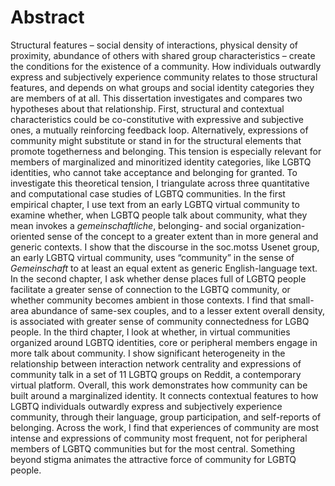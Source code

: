 # Abstract {.unnumbered .unlisted}

Structural features -- social density of interactions, physical density of proximity, abundance of others with shared group characteristics -- create the conditions for the existence of a community. How individuals outwardly express and subjectively experience community relates to those structural features, and depends on what groups and social identity categories they are members of at all. This dissertation investigates and compares two hypotheses about that relationship. First, structural and contextual characteristics could be co-constitutive with expressive and subjective ones, a mutually reinforcing feedback loop. Alternatively, expressions of community might substitute or stand in for the structural elements that promote togetherness and belonging. This tension is especially relevant for members of marginalized and minoritized identity categories, like LGBTQ identities, who cannot take acceptance and belonging for granted. To investigate this theoretical tension, I triangulate across three quantitative and computational case studies of LGBTQ communities. In the first empirical chapter, I use text from an early LGBTQ virtual community to examine whether, when LGBTQ people talk about community, what they mean invokes a _gemeinschaftliche_, belonging- and social organization-oriented sense of the concept to a greater extent than in more general and generic contexts. I show that the discourse in the soc.motss Usenet group, an early LGBTQ virtual community, uses "community" in the sense of *Gemeinschaft* to at least an equal extent as generic English-language text. In the second chapter, I ask whether dense places full of LGBTQ people facilitate a greater sense of connection to the LGBTQ community, or whether community becomes ambient in those contexts. I find that small-area abundance of same-sex couples, and to a lesser extent overall density, is associated with greater sense of community connectedness for LGBQ people. In the third chapter, I look at whether, in virtual communities organized around LGBTQ identities, core or peripheral members engage in more talk about community. I show significant heterogeneity in the relationship between interaction network centrality and expressions of community talk in a set of 11 LGBTQ groups on Reddit, a contemporary virtual platform. Overall, this work demonstrates how community can be built around a marginalized identity. It connects contextual features to how LGBTQ individuals outwardly express and subjectively experience community, through their language, group participation, and self-reports of belonging. Across the work, I find that experiences of community are most intense and expressions of community most frequent, not for peripheral members of LGBTQ communities but for the most central. Something beyond stigma animates the attractive force of community for LGBTQ people.

